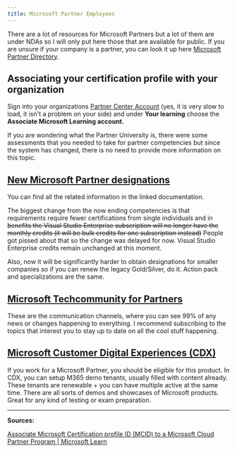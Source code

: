 ```yaml
---
title: Microsoft Partner Employees
---
```


There are a lot of resources for Microsoft Partners but a lot of them are under NDAs so I will only put here those that are available for public. If you are unsure if your company is a partner, you can look it up here [Microsoft Partner Directory](http://appsource.microsoft.com/en-us/marketplace/partner-dir/).

## Associating your certification profile with your organization

Sign into your organizations [Partner Center Account](https://partner.microsoft.com/pc/users/myaccount) (yes, it is very slow to load, it isn't a problem on your side) and under **Your learning** choose the **Associate Microsoft Learning account.**

If you are wondering what the Partner University is, there were some assessments that you needed to take for partner competencies but since the system has changed, there is no need to provide more information on this topic.

## [New Microsoft Partner designations](https://learn.microsoft.com/partner-center/introduction-to-pcs?WT.mc_id=studentamb_165290)

You can find all the related information in the linked documentation.

The biggest change from the now ending competencies is that requirements require fewer certifications from single individuals and in ~~benefits the Visual Studio Enterprise subscription will no longer have the monthly credits (it will be bulk credits for one subscription instead)~~ People got pissed about that so the change was delayed for now. Visual Studio Enterprise credits remain unchanged at this moment.

Also, now it will be significantly harder to obtain designations for smaller companies so if you can renew the legacy Gold/Silver, do it. Action pack and specializations are the same.

## [Microsoft Techcommunity for Partners](https://techcommunity.microsoft.com/t5/microsoft-partner-community/ct-p/PartnerCommunity?WT.mc_id=studentamb_165290)

These are the communication channels, where you can see 99% of any news or changes happening to everything. I recommend subscribing to the topics that interest you to stay up to date on all the cool stuff happening.

## [Microsoft Customer Digital Experiences (CDX)](https://cdx.transform.microsoft.com)

If you work for a Microsoft Partner, you should be eligible for this product. In CDX, you can setup M365 demo tenants, usually filled with content already. These tenants are renewable + you can have multiple active at the same time. There are all sorts of demos and showcases of Microsoft products. Great for any kind of testing or exam preparation. 

---

**Sources:**

[Associate Microsoft Certification profile ID (MCID) to a Microsoft Cloud Partner Program | Microsoft Learn](https://learn.microsoft.com/partner-center/ms-learn-associate?WT.mc_id=studentamb_165290)
